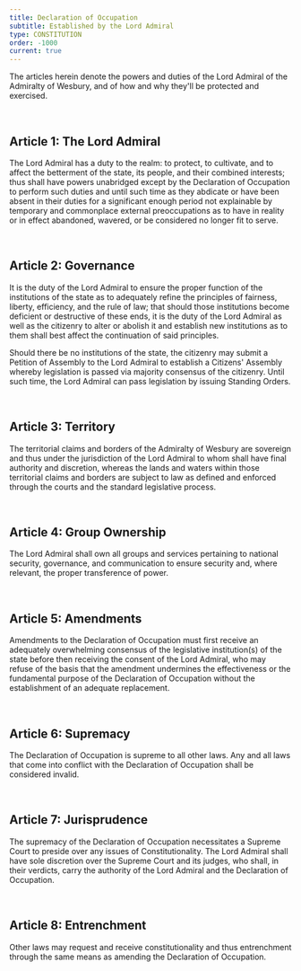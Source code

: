 ```yaml
---
title: Declaration of Occupation
subtitle: Established by the Lord Admiral
type: CONSTITUTION
order: -1000
current: true
---
```

The articles herein denote the powers and duties of the Lord Admiral of the
Admiralty of Wesbury, and of how and why they'll be protected and exercised.

<br/>

## Article 1: The Lord Admiral

The Lord Admiral has a duty to the realm: to protect, to cultivate, and to
affect the betterment of the state, its people, and their combined interests;
thus shall have powers unabridged except by the Declaration of Occupation
to perform such duties and until such time as they abdicate or have been absent
in their duties for a significant enough period not explainable by temporary and
commonplace external preoccupations as to have in reality or in effect
abandoned, wavered, or be considered no longer fit to serve.

<br/>

## Article 2: Governance

It is the duty of the Lord Admiral to ensure the proper function of the
institutions of the state as to adequately refine the principles of fairness,
liberty, efficiency, and the rule of law; that should those institutions become
deficient or destructive of these ends, it is the duty of the Lord Admiral as
well as the citizenry to alter or abolish it and establish new institutions as
to them shall best affect the continuation of said principles.

Should there be no institutions of the state, the citizenry may submit a
Petition of Assembly to the Lord Admiral to establish a Citizens' Assembly
whereby legislation is passed via majority consensus of the citizenry. Until
such time, the Lord Admiral can pass legislation by issuing Standing Orders.

<br/>

## Article 3: Territory

The territorial claims and borders of the Admiralty of Wesbury are sovereign and
thus under the jurisdiction of the Lord Admiral to whom shall have final
authority and discretion, whereas the lands and waters within those territorial
claims and borders are subject to law as defined and enforced through the courts
and the standard legislative process.

<br/>

## Article 4: Group Ownership

The Lord Admiral shall own all groups and services pertaining to national
security, governance, and communication to ensure security and, where relevant,
the proper transference of power.

<br/>

## Article 5: Amendments

Amendments to the Declaration of Occupation must first receive an adequately
overwhelming consensus of the legislative institution(s) of the state before
then receiving the consent of the Lord Admiral, who may refuse of the basis that
the amendment undermines the effectiveness or the fundamental purpose of the
Declaration of Occupation without the establishment of an adequate replacement.

<br/>

## Article 6: Supremacy

The Declaration of Occupation is supreme to all other laws. Any and all laws
that come into conflict with the Declaration of Occupation shall be considered
invalid.

<br/>

## Article 7: Jurisprudence

The supremacy of the Declaration of Occupation necessitates a Supreme Court to
preside over any issues of Constitutionality. The Lord Admiral shall have sole
discretion over the Supreme Court and its judges, who shall, in their verdicts,
carry the authority of the Lord Admiral and the Declaration of Occupation.

<br/>

## Article 8: Entrenchment

Other laws may request and receive constitutionality and thus entrenchment
through the same means as amending the Declaration of Occupation.
